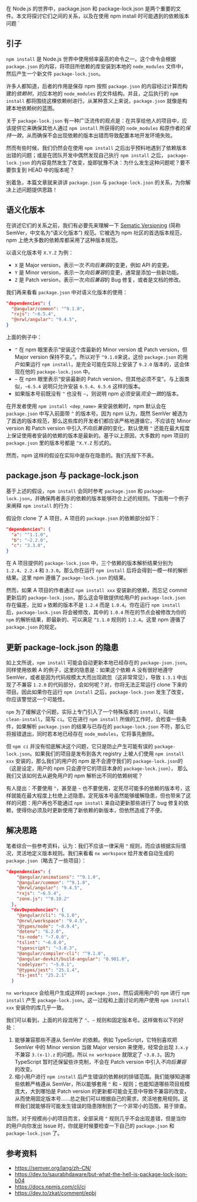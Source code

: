 在 Node.js 的世界中，package.json 和 package-lock.json 是两个重要的文件。本文将探讨它们之间的关系，以及在使用 npm install 时可能遇到的依赖版本问题
`

## 引子

`npm install` 是 Node.js 世界中使用频率最高的命令之一。这个命令会根据 `package.json` 的内容，将项目所依赖的库安装到本地的 `node_modules` 文件中，然后产生一个新文件 `package-lock.json`。

许多人都知道，后者的作用是保存 npm 按照 `package.json` 的内容经过计算而构建的*依赖树*，对应本地的 `node_modules` 的文件结构。并且，之后执行的 `npm install` 都将围绕这棵依赖树进行。从某种意义上来说，`package.json` 就像是构建本地依赖树的蓝图。

关于 `package-lock.json` 有一种广泛流传的观点是：在共享给他人的项目中，应该提供它来确保其他人通过 `npm install` 所获得的的 `node_modules` 和原作者的*保持一致*，从而确保不会出现依赖的版本出错而导致配置本地开发环境失败。

然而有些时候，我们仍然会在使用 `npm install` 之后出乎预料地遇到了依赖版本出错的问题；或是在团队开发中偶然发现自己执行 `npm install` 之后， `package-lock.json` 的内容竟然发生了改变，旋即犹豫不决：为什么发生这种问题呢？要不要恢复到 HEAD 中的版本呢？

别着急，本篇文章就来讲讲 `package.json` 与 `package-lock.json` 的关系，为你解决上述问题提供思路！

## 语义化版本

在讲述它们的关系之前，我们有必要先来理解一下 [Sematic Versioning](https://semver.org/lang/zh-CN/) (简称 SemVer，中文名为“语义化版本”) 规范。它被选为 npm 社区的首选版本规范，npm 上绝大多数的依赖库都采用了这种版本规范。

以语义化版本号 `X.Y.Z` 为例：

- `X` 是 Major version，表示一次*不向后兼容*的变更，例如 API 的变更。
- `Y` 是 Minor version，表示一次*向后兼容*的变更，通常是添加一些新功能。
- `Z` 是 Patch version，表示一次*向后兼容*的 Bug 修复，或者是文档的修改。

我们再来看看 `package.json` 中对语义化版本的使用：

```json
"dependencies": {
  "@angular/common": "^9.1.0",
  "rxjs": "~6.5.4",
  "@nrwl/angular": "9.4.5",
}
```

上面的例子中：

- `^` 在 npm 眼里表示“安装这个库最新的 Minor version 或 Patch version，但 Major version 保持不变。”。所以对于 `^9.1.0`来说，这份 `package.json` 的用户如果运行 `npm install`，是完全可能在实际上安装了 `9.2.0` 版本的，这会体现在他的 `package-lock.json` 中。
- `~` 在 npm 眼里表示“安装最新的 Patch version，但其他必须不变”。与上面类似，`~6.5.4` 说明只允许安装 `6.5.4`、`6.5.6` 这样的版本。
- 如果版本号前既没有 `^` 也没有 `~`，则说明 npm 必须安装*完全一致*的版本。

在开发者使用 `npm install <dep_name>` 来安装依赖时，npm 默认会在 `package.json` 中写入前面带 `^` 的版本号。因为 npm 认为，既然 SemVer 被选为了首选的版本规范，那么这些库的开发者们都应该严格地遵循它，不应该在 Minor version 和 Patch version 中引入*不向后兼容*的变化，默认使用 `^` 还能在最大程度上保证使用者安装的依赖的版本是最新的。基于以上原因，大多数的 npm 项目的 `package.json` 里的版本号都是 `^X.Y.Z` 形式的。

然而，npm 这样的假设在实际中是存在隐患的。我们先按下不表。

## package.json 与 package-lock.json

基于上述的假设，`npm install` 会同时参考 `package.json` 和 `package-lock.json`，并确保两者表示的依赖的版本能够符合上述的规则。下面用一个例子来阐释 `npm install` 的行为：

假设你 clone 了 A 项目，A 项目的 `package.json` 的依赖部分如下：

```json
"dependencies": {
  "a": "^1.1.0",
  "b": "~2.2.0",
  "c": "3.3.0",
}
```

在 A 项目提供的 `package-lock.json` 中，三个依赖的版本解析结果分别为 `1.2.4`、`2.2.4` 和 `3.3.0`。那么你在运行 `npm install` 后将会得到一模一样的解析结果。这里 npm 遵循了 `package-lock.json` 的结果。

然而，如果 A 项目的作者通过 `npm install xxx` 安装新的依赖，而忘记 commit 更新后的 `package-lock.json`，那么这会导致提供给用户的 `package-lock.json` 存在偏差，比如 `a` 依赖的版本不是 `1.2.4` 而是 `1.0.4`。你在运行 `npm install` 后，`package-lock.json` 将会被修改，其中的 `1.0.4` 所在的节点会被修改为你的 `npm` 的解析结果，即最新的、可以满足 `^1.1.0` 规则的 `1.2.4`。这里 npm 遵循了 `package.json` 的规定。

## 更新 package-lock.json 的隐患

如上文所说，`npm install` 可能会自动更新本地已经存在的 `package-json.json`。同样使用依赖 A 的例子，这里的隐患是：如果这个依赖 A 没有很好地遵守 SemVer，或者是因为代码规模太大而出现疏忽（这非常常见），导致 `1.3.1` 中出现了不兼容 `1.2.0` 的代码部分，会如何呢？对，你将无法正常运行 clone 下来的项目。因此如果你在运行 `npm install` 之后，`package-lock.json` 发生了改变，你应该警觉这一个可能性。

`npm` 为了缓解这个问题，实际上专门引入了一个特殊版本的 `install`，叫做 `clean-install`，简写 `ci`。它在进行 `npm install` 所做的工作时，会检查一些条件，如果解析 `package.json` 的结果与已存在的 `package-lock.json` 不符，那么它将报错退出，同时若本地已经存在 `node_modules`，它将事先删除。

但 `npm ci` 并没有彻底解决这个问题，它只是防止产生可能有误的 `package-lock.json`。如果我们的项目是发布到各大 registry 上被人们使用 `npm install xxx` 安装的，那么我们的用户的 npm 是不会遵守我们的 `package-lock.json`的（这是设定，用户的 npm 只会遵守它的项目本身的 `package-lock.json`）， 那么我们又该如何去从避免用户的 npm 解析出不同的依赖树呢？

有人提出：不要使用 `^`，甚至是 `~` 也不要使用，定死尽可能多的依赖的版本号，这样就能在最大程度上杜绝上述隐患。定死版本号虽然能够缓解隐患，但也带来了这样的问题：用户再也不能通过 `npm install` 来自动更新那些进行了 bug 修复的依赖，使得你必须及时更新使用了新依赖的新版本，但依然造成了不便。

## 解决思路

笔者综合一些参考资料，认为：我们不应该一律采用 `^` 规则，而应该根据实际情况，灵活地定义版本规则。我们来看看 `nx workspace` 给开发者自动生成的 `package.json`（略去了一些项目）：

```json
"dependencies": {
    "@angular/animations": "^9.1.0",
    "@angular/common": "^9.1.0",
    "@nrwl/angular": "9.4.5",
    "rxjs": "~6.5.4",
    "zone.js": "^0.10.2"
  },
  "devDependencies": {
    "@angular/cli": "9.1.0",
    "@nrwl/workspace": "9.4.5",
    "@types/node": "~8.9.4",
    "dotenv": "6.2.0",
    "ts-node": "~7.0.0",
    "tslint": "~6.0.0",
    "typescript": "~3.8.3",
    "@angular/compiler-cli": "^9.1.0",
    "@angular-devkit/build-angular": "0.901.0",
    "codelyzer": "~5.0.1",
    "@types/jest": "25.1.4",
    "ts-jest": "25.2.1"
  }
```

`nx workspace` 会给用户生成这样的 `package.json`，然后调用用户的 `npm` 进行 `npm install` 产生 `package-lock.json`。这一过程和上面讨论的用户使用 `npm install xxx` 安装你的库几乎一致。

我们可以看到，上面的片段混用了 `^`、`~` 规则和固定版本号。这样做有以下的好处：

1. 能够兼容那些不遵从 SemVer 的依赖。例如 TypeScript，它特别喜欢把 SemVer 中的 Minor version 当做 Major version 来使用，经常会出现 `3.x.y` 不兼容 `3.(x-1).z` 的问题。所以 `nx workspace` 就限定了 `~3.8.3`，因为 TypeScript 暂时还保留些许克制，不会在 Patch version 中引入*不向后兼容*的改变。
2. 缩小用户进行 `npm install` 后产生错误的依赖树的排错范围。我们能够知道哪些依赖严格遵从 SemVer，所以能够套用 `^` 和 `~` 规则；也能知道哪些项目规模庞大，大到哪怕是 Patch version 的更新都可能会无意中导致不兼容的改变，从而使用固定版本号……总之我们可以根据自己的需求，灵活地套用规则。这样我们就能够将可能发生错误的隐患限制到了一个非常小的范围，易于排查。

当然，对于规模尚小的项目而言，全部采用 `^` 规则几乎不会出现差错，但是当你的用户向你发出 Issue 时，你就是时候要检查一下自己的 `package.json` 和 `package-lock.json` 了。

## 参考资料

- https://semver.org/lang/zh-CN/
- https://dev.to/saurabhdaware/but-what-the-hell-is-package-lock-json-b04
- https://docs.npmjs.com/cli/ci
- https://dev.to/zkat/comment/epbj
